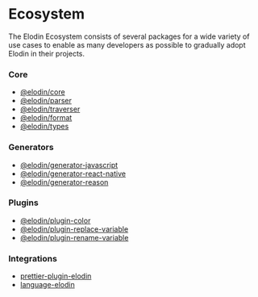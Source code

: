

# Ecosystem

The Elodin Ecosystem consists of several packages for a wide variety of use cases to enable as many developers as possible to gradually adopt Elodin in their projects.

### Core

- [@elodin/core](/docs/api/core)
- [@elodin/parser](/docs/api/parser)
- [@elodin/traverser](/docs/api/traverser)
- [@elodin/format](/docs/api/format)
- [@elodin/types](/docs/api/types)

### Generators

- [@elodin/generator-javascript](/docs/targets/javascript)
- [@elodin/generator-react-native](/docs/targets/react-native)
- [@elodin/generator-reason](/docs/targets/reason)

### Plugins

- [@elodin/plugin-color](/docs/plugins/color)
- [@elodin/plugin-replace-variable](docs/plugins/replace-variable)
- [@elodin/plugin-rename-variable](docs/plugins/rename-variable)

### Integrations

- [prettier-plugin-elodin](https://github.com/robinweser/elodin/tree/master/packages/prettier-plugin-elodin)
- [language-elodin](https://marketplace.visualstudio.com/items?itemName=robinweser.language-elodin)
